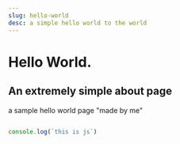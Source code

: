 ```yaml
---
slug: hello-world
desc: a simple hello world to the world
---
```


# Hello World.

## An extremely simple about page

a sample hello world page "made by me"

```js

console.log(`this is js`)

```